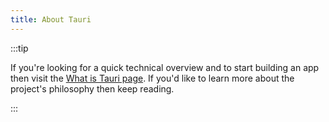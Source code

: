 ```yaml
---
title: About Tauri
---
```


:::tip

If you're looking for a quick technical overview and to start building an app then visit the [What is Tauri page](/start/). If you'd like to learn more about the project's philosophy then keep reading.

:::


<CardGrid>
  <LinkCard
    title="Tauri Philosophy"
    href="/about/philosophy"
    description="Learn more about the approach behind Tauri"
  />
  <LinkCard
    title="Governance"
    href="/about/governance"
    description="Understand how the Tauri governance structure is setup"
  />
  <LinkCard
    title="Trademark"
    href="/about/trademark"
    description="Guidelines for using the Tauri trademark"
  />
</CardGrid>
